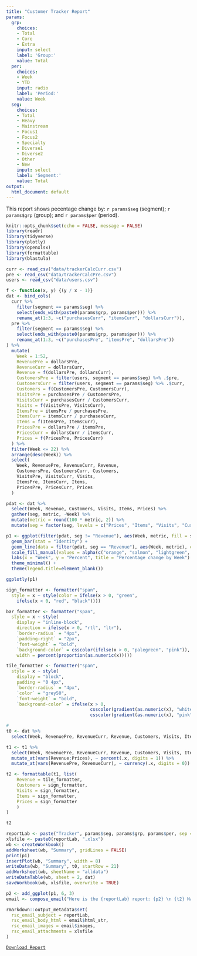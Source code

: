 ```yaml
---
title: "Customer Tracker Report"
params:
  grp:
    choices:
    - Total
    - Core
    - Extra
    input: select
    label: 'Group:'
    value: Total
  per:
    choices:
    - Week
    - YTD
    input: radio
    label: 'Period:'
    value: Week
  seg:
    choices:
    - Total
    - Heavy
    - Mainstream
    - Focus1
    - Focus2
    - Specialty
    - Diverse1
    - Diverse2
    - Other
    - New
    input: select
    label: 'Segment:'
    value: Total
output:
  html_document: default
---
```


This report shows pecentage change by: `r params$seg` (segment); `r params$grp` (group); and `r params$per` (period).

```r
knitr::opts_chunk$set(echo = FALSE, message = FALSE)
library(readr)
library(tidyverse)
library(plotly)
library(openxlsx)
library(formattable)
library(blastula)
```

```r
curr <- read_csv("data/trackerCalcCurr.csv")
pre <- read_csv("data/trackerCalcPre.csv")
users <- read_csv("data/users.csv")
```

```r
f <- function(x, y) {(y / x - 1)}
dat <- bind_cols(
  curr %>%
    filter(segment == params$seg) %>%
    select(ends_with(paste0(params$grp, params$per))) %>%
    rename_at(1:3, ~c("purchasesCurr", "itemsCurr", "dollarsCurr")),
  pre %>%
    filter(segment == params$seg) %>%
    select(ends_with(paste0(params$grp, params$per))) %>%
    rename_at(1:3, ~c("purchasesPre", "itemsPre", "dollarsPre"))
) %>%
  mutate(
    Week = 1:52,
    RevenuePre = dollarsPre,
    RevenueCurr = dollarsCurr,
    Revenue = f(dollarsPre, dollarsCurr),
    CustomersPre = filter(users, segment == params$seg) %>% .$pre,
    CustomersCurr = filter(users, segment == params$seg) %>% .$curr,
    Customers = f(CustomersPre, CustomersCurr),
    VisitsPre = purchasesPre / CustomersPre,
    VisitsCurr = purchasesCurr / CustomersCurr,
    Visits = f(VisitsPre, VisitsCurr),
    ItemsPre = itemsPre / purchasesPre,
    ItemsCurr = itemsCurr / purchasesCurr,
    Items = f(ItemsPre, ItemsCurr),
    PricesPre = dollarsPre / itemsPre,
    PricesCurr = dollarsCurr / itemsCurr,
    Prices = f(PricesPre, PricesCurr)
  ) %>%
  filter(Week <= 22) %>%
  arrange(desc(Week)) %>%
  select(
    Week, RevenuePre, RevenueCurr, Revenue,
    CustomersPre, CustomersCurr, Customers,
    VisitsPre, VisitsCurr, Visits,
    ItemsPre, ItemsCurr, Items,
    PricesPre, PricesCurr, Prices
  )
```

```r
pdat <- dat %>%
  select(Week, Revenue, Customers, Visits, Items, Prices) %>%
  gather(seg, metric, -Week) %>%
  mutate(metric = round(100 * metric, 2)) %>%
  mutate(seg = factor(seg, levels = c("Prices", "Items", "Visits", "Customers", "Revenue")))

p1 <- ggplot(filter(pdat, seg != "Revenue"), aes(Week, metric, fill = seg)) +
  geom_bar(stat = "Identity") + 
  geom_line(data = filter(pdat, seg == "Revenue"), aes(Week, metric), col = "darkgrey") +
  scale_fill_manual(values = alpha(c("orange", "salmon", "lightgreen", "darkgrey", "lightblue"), 0.5)) +
  labs(x = "Week", y = "Percent", title = "Percentage change by Week") +
  theme_minimal() +
  theme(legend.title=element_blank())

ggplotly(p1)
```


```r
sign_formatter <- formatter("span", 
  style = x ~ style(color = ifelse(x > 0, "green", 
    ifelse(x < 0, "red", "black"))))

bar_formatter <- formatter("span",
  style = x ~ style(
    display = "inline-block", 
    direction = ifelse(x > 0, "rtl", "ltr"), 
    `border-radius` = "4px", 
    `padding-right` = "2px",
    `font-weight` = "bold",
    `background-color` = csscolor(ifelse(x > 0, "palegreen", "pink")), 
    width = percent(proportion(as.numeric(x)))))

tile_formatter <- formatter("span",
  style = x ~ style(
    display = "block", 
    padding = "0 4px", 
    `border-radius` = "4px",
    `color` = "grey50",
    `font-weight` = "bold",
    `background-color` = ifelse(x > 0,
                                csscolor(gradient(as.numeric(x), "white", "palegreen")),
                                csscolor(gradient(as.numeric(x), "pink", "white")))))

# 
t0 <- dat %>%
  select(Week, RevenuePre, RevenueCurr, Revenue, Customers, Visits, Items, Prices)

t1 <- t1 %>%
  select(Week, RevenuePre, RevenueCurr, Revenue, Customers, Visits, Items, Prices) %>%
  mutate_at(vars(Revenue:Prices), ~ percent(.x, digits = 1)) %>%
  mutate_at(vars(RevenuePre, RevenueCurr), ~ currency(.x, digits = 0))

t2 <- formattable(t1, list(
    Revenue = tile_formatter,
    Customers = sign_formatter,
    Visits = sign_formatter,
    Items = sign_formatter,
    Prices = sign_formatter
    )
)

t2
```

```r
reportLab <- paste("Tracker", params$seg, params$grp, params$per, sep = "-")
xlsfile <- paste0(reportLab, ".xlsx")
wb <- createWorkbook()
addWorksheet(wb, "Summary", gridLines = FALSE)
print(p1)
insertPlot(wb, "Summary", width = 8)
writeData(wb, "Summary", t0, startRow = 21)
addWorksheet(wb, sheetName = "alldata")
writeDataTable(wb, sheet = 2, dat)
saveWorkbook(wb, xlsfile, overwrite = TRUE)
```

```r
p2 <- add_ggplot(p1, 6, 3)
email <- compose_email("Here is the {reportLab} report: {p2} \n {t2} Nathan")

rmarkdown::output_metadata$set(
  rsc_email_subject = reportLab,
  rsc_email_body_html = email$html_str,
  rsc_email_images = email$images,
  rsc_email_attachments = xlsfile
)
```

[`Download Report`](`r xlsfile`)

